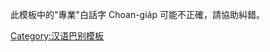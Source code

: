 {{User language-5|nan|Chit-ê iōng-chiá tha̍k-siá '''[[:Category:nan 使用者|Bân-lâm-gú]]''' ē lêng-le̍k sī '''[[:Category:nan-5 使用者|Choan-gia̍p]]'''.<br />這個用者讀寫'''[[:Category:nan 使用者|閩南語]]'''的能力是'''[[:Category:nan-5 使用者|專業]]'''。|閩南語|11}}
<noinclude>

此模板中的"專業"白話字 Choan-gia̍p 可能不正確，請協助糾錯。
{{babel-lang|閩南|nan}}
[[Category:汉语巴别模板]]
</noinclude>
